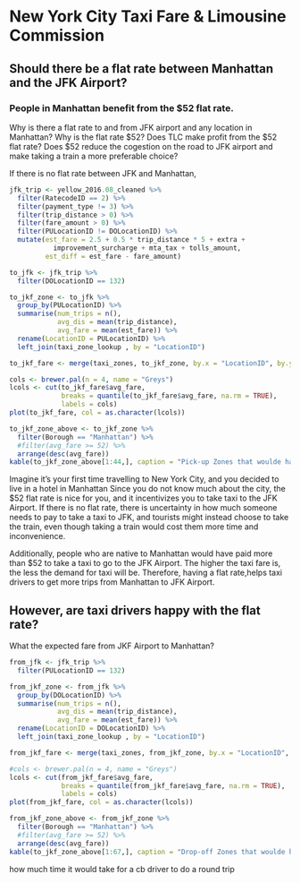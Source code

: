 # New York City Taxi Fare & Limousine Commission {#chapter4}

## Should there be a flat rate between Manhattan and the JFK Airport?

### People in Manhattan benefit from the $52 flat rate.
Why is there a flat rate to and from JFK airport and any location in Manhattan? Why is the flat rate \$52? Does TLC make profit from the \$52 flat rate? Does \$52 reduce the cogestion on the road to JFK airport and make taking a train a more preferable choice?

If there is no flat rate between JFK and Manhattan, 

```r
jfk_trip <- yellow_2016.08_cleaned %>%
  filter(RatecodeID == 2) %>%
  filter(payment_type != 3) %>%
  filter(trip_distance > 0) %>%
  filter(fare_amount > 0) %>%
  filter(PULocationID != DOLocationID) %>%
  mutate(est_fare = 2.5 + 0.5 * trip_distance * 5 + extra + 
           improvement_surcharge + mta_tax + tolls_amount,
         est_diff = est_fare - fare_amount)

to_jfk <- jfk_trip %>%
  filter(DOLocationID == 132)
```


```r
to_jkf_zone <- to_jfk %>%
  group_by(PULocationID) %>%
  summarise(num_trips = n(),
            avg_dis = mean(trip_distance),
            avg_fare = mean(est_fare)) %>%
  rename(LocationID = PULocationID) %>%
  left_join(taxi_zone_lookup , by = "LocationID")

to_jkf_fare <- merge(taxi_zones, to_jkf_zone, by.x = "LocationID", by.y = "PULocationID")

cols <- brewer.pal(n = 4, name = "Greys")
lcols <- cut(to_jkf_fare$avg_fare,
             breaks = quantile(to_jkf_fare$avg_fare, na.rm = TRUE),
             labels = cols)
plot(to_jkf_fare, col = as.character(lcols))
```


```r
to_jkf_zone_above <- to_jkf_zone %>%
  filter(Borough == "Manhattan") %>%
  #filter(avg_fare >= 52) %>%
  arrange(desc(avg_fare))
kable(to_jkf_zone_above[1:44,], caption = "Pick-up Zones that woulde have paid more than $52")
```

Imagine it's your first time travelling to New York City, and you decided to live in a hotel in Manhattan Since you do not know much about the city, the \$52 flat rate is nice for you, and it incentivizes you to take taxi to the JFK Airport. If there is no flat rate, there is uncertainty in how much someone needs to pay to take a taxi to JFK, and tourists might instead choose to take the train, even though taking a train would cost them more time and inconvenience. 

Additionally, people who are native to Manhattan would have paid more than $52 to take a taxi to go to the JFK Airport. The higher the taxi fare is, the less the demand for taxi will be. Therefore, having a flat rate,helps taxi drivers to get more trips from Manhattan to JFK Airport.


## However, are taxi drivers happy with the flat rate? 

What the expected fare from JKF Airport to Manhattan?

```r
from_jfk <- jfk_trip %>%
  filter(PULocationID == 132)

from_jkf_zone <- from_jfk %>%
  group_by(DOLocationID) %>%
  summarise(num_trips = n(),
            avg_dis = mean(trip_distance),
            avg_fare = mean(est_fare)) %>%
  rename(LocationID = DOLocationID) %>%
  left_join(taxi_zone_lookup , by = "LocationID")

from_jkf_fare <- merge(taxi_zones, from_jkf_zone, by.x = "LocationID", by.y = "LocationID")

#cols <- brewer.pal(n = 4, name = "Greys")
lcols <- cut(from_jkf_fare$avg_fare,
             breaks = quantile(from_jkf_fare$avg_fare, na.rm = TRUE),
             labels = cols)
plot(from_jkf_fare, col = as.character(lcols))

from_jkf_zone_above <- from_jkf_zone %>%
  filter(Borough == "Manhattan") %>%
  #filter(avg_fare >= 52) %>%
  arrange(desc(avg_fare))
kable(to_jkf_zone_above[1:67,], caption = "Drop-off Zones that woulde have paid more than $52")
```


how much time it would take for a cb driver to do a round trip 

 


